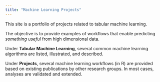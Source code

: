 ```yaml
---
title: "Machine Learning Projects"
---
```


This site is a portfolio of projects related to tabular machine learning.

The objective is to provide examples of workflows that enable predicting *something useful* from high dimensional data. 

Under **Tabular Machine Learning**, several common machine learning algorithms are listed, illustrated, and described.

Under **Projects**, several machine learning workflows (in R) are provided based on existing publications by other research groups. In most cases, analyses are validated and extended.
